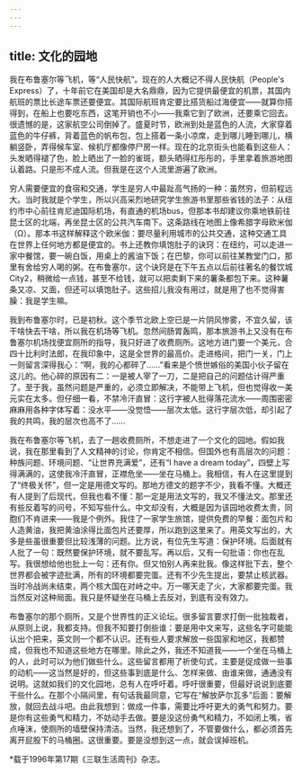 ```yaml
---
---
---
```

title: 文化的园地
---

我在布鲁塞尔等飞机，等“人民快航”。现在的人大概记不得人民快航（People's Express）了，十年前它在美国却是大名鼎鼎，因为它提供最便宜的机票，其国内航班的票比长途车票还要便宜。其国际航班肯定要比搭货船过海便宜——就算你搭得到，在船上也要吃东西，这笔开销也不小——我乘它到了欧洲，还要乘它回去。很遗憾的是，这家航空公司倒掉了。盛夏时节，欧洲到处是蓝色的人流，大家穿着蓝色的牛仔裤，背着蓝色的帆布包，包上搭着一条小凉席，走到哪儿睡到哪儿，横躺竖卧，弄得候车室、候机厅都像停尸房一样。现在的北京街头也能看到这些人：头发晒得褪了色，脸上晒出了一脸的雀斑，额头晒得红彤彤的，手里拿着旅游地图认着路。只是形不成人流。但我是在这个人流里游遍了欧洲。

穷人需要便宜的食宿和交通，学生是穷人中最趾高气扬的一种：虽然穷，但前程远大。当时我就是个学生，所以兴高采烈地研究学生旅游书里那些省钱的法子：从纽约市中心前往肯尼迪国际机场，有直通的机场bus，但那本书却建议你乘地铁前往昆士区的北端，再坐昆士区的公共汽车南下。这条路线在地图上像希腊字母欧米伽（Ω）。那本书这样解释这个欧米伽：要尽量利用城市的公共交通，这种交通工具在世界上任何地方都是便宜的。书上还教你填饱肚子的诀窍：在纽约，可以走进一家中餐馆，要一碗白饭，用桌上的酱油下饭；在巴黎，你可以前往某教堂门口，那里有舍给穷人喝的粥。在布鲁塞尔，这个诀窍是在下午五点以后前往著名的餐饮城City2，稍微给一点钱，甚至不给钱，就可以把卖剩下来的薯条都包下来。这种薯条又凉、又面，但还可以填饱肚子。这些招儿我没有用过，就是用了也不觉得害臊：我是学生嘛。

我到布鲁塞尔时，已是初秋。这个季节北欧上空已是一片阴风惨雾，不宜久留，该干啥快去干啥，所以我在机场等飞机。忽然间肠胃轰鸣，那本旅游书上又没有在布鲁塞尔机场找便宜厕所的指导，我只好进了收费厕所。这地方进门要一个美元，合四十比利时法郎，在我印象中，这是全世界的最高价。走进格间，把门一关，门上一则留言深得我心：“啊，我的心都碎了……”看来是个愤世嫉俗的美国小伙子留在这儿的。他心碎的原因有二：一是被人宰了一刀，二是把自己的问题估计得严重了。至于我，虽然问题是严重的，必须立即解决，不能带上飞机，但也觉得收一美元实在太多。但仔细一看，不禁冷汗直冒：这行字被人批得落花流水——周围密密麻麻用各种字体写着：没水平——没觉悟——层次太低。这行字层次低，却引起了我的共鸣，我的层次也高不了……

我在布鲁塞尔等飞机，去了一趟收费厕所，不想走进了一个文化的园地。假如我说，我在那里看到了人文精神的讨论，你肯定不相信。但国外也有高层次的问题：种族问题、环境问题、“让世界充满爱”，还有“I have a dream today”，四壁上写得满满的，这使我冷汗直冒，正襟危坐——坐在马桶上。我相信，有人在这里提到了“终极关怀”，但一定是用德文写的。那地方德文的题字不少，我看不懂。大概还有人提到了后现代，但我也看不懂：那一定是用法文写的，我又不懂法文。那里还有些反着写的问号，不知写些什么。中文却没有，大概是因为该园地收费太贵，同胞们不肯进来——我是个例外。我住了一家学生旅馆，提供免费的早餐：面包片和人造黄油，我把黄油涂得比面包片还要厚，所以跑到这里来了。用英文写出的，大多是些虽很重要但比较浅薄的问题。比方说，有位先生写道：保护环境。后面就有人批了一句：既然要保护环境，就不要乱写。再以后，又有一句批语：你也在乱写。我很想给他也批上一句：还有你。但又怕别人再来批我。像这样批下去，整个世界都会被字迹批满，所有的环境都要完蛋。还有不少先生提出，要禁止核武器。当时冷战尚未结束，两个核大国在对峙之中。万一哪天走了火，大家都要完蛋。我当然反对这种局面。我只是怀疑坐在马桶上去反对，到底有没有效力。

布鲁塞尔的那个厕所，又是个世界性的正义论坛。很多留言要求打倒一批独裁者，从原则上说，我都支持。但我不知要打倒些谁：要是用中文来写，这些名字可能能认出个把来，英文则一个都不认识。还有些人要求解放一些国家和地区，我都赞成，但我也不知道这些地方在哪里。除此之外，我还不知道我——一个坐在马桶上的人，此时可以为他们做些什么。这些留言都用了祈使句式，主要是促成做一些事的动机——这当然是好的，但这些事到底是什么、怎样来做、由谁来做，通通没有说明。这就如我们的文化园地，总有人在呼吁着。呼吁很重要，但最好说说到底要干些什么。在那个小隔间里，有句话我最同意，它写在“解放萨尔瓦多”后面：要解放，就回去战斗吧。由此我想到：做成一件事，需要比呼吁更大的勇气和努力。要是你有这些勇气和精力，不妨动手去做。要是没这份勇气和精力，不如闭上嘴，省点唾沫，使厕所的墙壁保持清洁。当然，我还想到了，不管要做什么，都必须首先离开屁股下的马桶圈。这很重要。要是没想到这一点，就会误掉班机。

*载于1996年第17期《三联生活周刊》杂志。